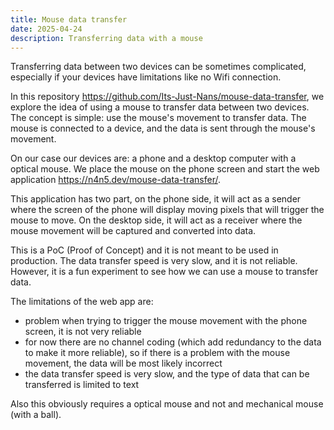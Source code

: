 ```yaml
---
title: Mouse data transfer
date: 2025-04-24
description: Transferring data with a mouse
---
```


Transferring data between two devices can be sometimes complicated, especially if your devices have limitations like no Wifi connection.

In this repository https://github.com/Its-Just-Nans/mouse-data-transfer, we explore the idea of using a mouse to transfer data between two devices. The concept is simple: use the mouse's movement to transfer data. The mouse is connected to a device, and the data is sent through the mouse's movement.

On our case our devices are: a phone and a desktop computer with a optical mouse. We place the mouse on the phone screen and start the web application https://n4n5.dev/mouse-data-transfer/.

This application has two part, on the phone side, it will act as a sender where the screen of the phone will display moving pixels that will trigger the mouse to move. On the desktop side, it will act as a receiver where the mouse movement will be captured and converted into data.

This is a PoC (Proof of Concept) and it is not meant to be used in production. The data transfer speed is very slow, and it is not reliable. However, it is a fun experiment to see how we can use a mouse to transfer data.

The limitations of the web app are:
- problem when trying to trigger the mouse movement with the phone screen, it is not very reliable
- for now there are no channel coding (which add redundancy to the data to make it more reliable), so if there is a problem with the mouse movement, the data will be most likely incorrect
- the data transfer speed is very slow, and the type of data that can be transferred is limited to text


Also this obviously requires a optical mouse and not and mechanical mouse (with a ball).